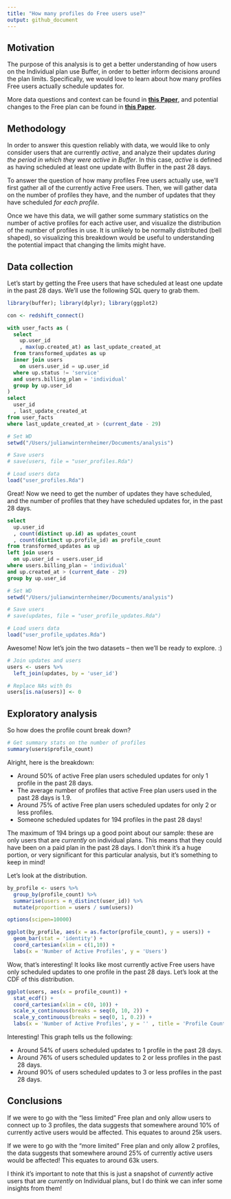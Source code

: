 ```yaml
---
title: "How many profiles do Free users use?"
output: github_document
---
```


## Motivation 
The purpose of this analysis is to get a better understanding of how users on the Individual plan use Buffer, in order to better inform decisions around the plan limits. Specifically, we would love to learn about how many profiles Free users actually schedule updates for. 

More data questions and context can be found in [**this Paper**](https://paper.dropbox.com/doc/Free-Plan-data-KJNJLDW3KtfMdZK4Z6DRS), and potential changes to the Free plan can be found in [**this Paper**](https://paper.dropbox.com/doc/Free-plan-changes-DVheYkvNs3yiE9Nhb9XRF).

## Methodology
In order to answer this question reliably with data, we would like to only consider users that are currently _active_, and analyze their updates _during the period in which they were active in Buffer_. In this case, _active_ is defined as having scheduled at least one update with Buffer in the past 28 days.

To answer the question of how many profiles Free users actually use, we'll first gather all of the currently active Free users. Then, we will gather data on the number of profiles they have, and the number of updates that they have scheduled _for each profile_.

Once we have this data, we will gather some summary statistics on the number of active profiles for each active user, and visualize the distribution of the number of profiles in use. It is unlikely to be normally distributed (bell shaped), so visualizing this breakdown would be useful to understanding the potential impact that changing the limits might have.

## Data collection
Let's start by getting the Free users that have scheduled at least one update in the past 28 days. We'll use the following SQL query to grab them.

```r
library(buffer); library(dplyr); library(ggplot2)
```

```r
con <- redshift_connect()
```

```sql
with user_facts as (
  select
    up.user_id
    , max(up.created_at) as last_update_created_at
  from transformed_updates as up
  inner join users
    on users.user_id = up.user_id
  where up.status != 'service'
  and users.billing_plan = 'individual'
  group by up.user_id
)
select
  user_id
  , last_update_created_at
from user_facts
where last_update_created_at > (current_date - 29)
```

```r
# Set WD
setwd("/Users/julianwinternheimer/Documents/analysis")

# Save users
# save(users, file = "user_profiles.Rda")

# Load users data
load("user_profiles.Rda")
```

Great! Now we need to get the number of updates they have scheduled, and the number of profiles that they have scheduled updates for, in the past 28 days.

```sql
select
  up.user_id
  , count(distinct up.id) as updates_count
  , count(distinct up.profile_id) as profile_count
from transformed_updates as up
left join users
  on up.user_id = users.user_id
where users.billing_plan = 'individual'
and up.created_at > (current_date - 29)
group by up.user_id
```

```r
# Set WD
setwd("/Users/julianwinternheimer/Documents/analysis")

# Save users
# save(updates, file = "user_profile_updates.Rda")

# Load users data
load("user_profile_updates.Rda")
```

Awesome! Now let's join the two datasets -- then we'll be ready to explore. :) 

```r
# Join updates and users
users <- users %>%
  left_join(updates, by = 'user_id')

# Replace NAs with 0s
users[is.na(users)] <- 0
```

## Exploratory analysis
So how does the profile count break down?

```r
# Get summary stats on the number of profiles
summary(users$profile_count)
```

Alright, here is the breakdown:

 - Around 50% of active Free plan users scheduled updates for only 1 profile in the past 28 days.
 - The average number of profiles that active Free plan users used in the past 28 days is 1.9.
 - Around 75% of active Free plan users scheduled updates for only 2 or less profiles.
 - Someone scheduled updates for 194 profiles in the past 28 days!
 
The maximum of 194 brings up a good point about our sample: these are only users that are _currently_ on individual plans. This means that they could have been on a paid plan in the past 28 days. I don't think it's a huge portion, or very significant for this particular analysis, but it's something to keep in mind!

Let's look at the distribution.

```r
by_profile <- users %>%
  group_by(profile_count) %>%
  summarise(users = n_distinct(user_id)) %>%
  mutate(proportion = users / sum(users))
```

```r
options(scipen=10000)

ggplot(by_profile, aes(x = as.factor(profile_count), y = users)) +
  geom_bar(stat = 'identity') +
  coord_cartesian(xlim = c(1,10)) +
  labs(x = 'Number of Active Profiles', y = 'Users')
```

Wow, that's interesting! It looks like most currently active Free users have only scheduled updates to one profile in the past 28 days. Let's look at the CDF of this distribution.

```r
ggplot(users, aes(x = profile_count)) + 
  stat_ecdf() +
  coord_cartesian(xlim = c(0, 10)) + 
  scale_x_continuous(breaks = seq(0, 10, 2)) +
  scale_y_continuous(breaks = seq(0, 1, 0.2)) +
  labs(x = 'Number of Active Profiles', y = '' , title = 'Profile Count CDF')
```

Interesting! This graph tells us the following:

 - Around 54% of users scheduled updates to 1 profile in the past 28 days.
 - Around 76% of users scheduled updates to 2 or less profiles in the past 28 days.
 - Around 90% of users scheduled updates to 3 or less profiles in the past 28 days.
 
## Conclusions
If we were to go with the "less limited" Free plan and only allow users to connect up to 3 profiles, the data suggests that somewhere around 10% of currently active users would be affected. This equates to around 25k users.

If we were to go with the "more limited" Free plan and only allow 2 profiles, the data suggests that somewhere around 25% of currently active users would be affected! This equates to around 63k users.

I think it's important to note that this is just a snapshot of _currently_ active users that are _currently_ on Individual plans, but I do think we can infer some insights from them! 
